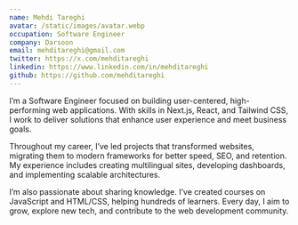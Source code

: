 ```yaml
---
name: Mehdi Tareghi
avatar: /static/images/avatar.webp
occupation: Software Engineer
company: Darsoon
email: mehditareghi@gmail.com
twitter: https://x.com/mehditareghi
linkedin: https://www.linkedin.com/in/mehditareghi
github: https://github.com/mehditareghi
---
```


I’m a Software Engineer focused on building user-centered, high-performing web applications. With skills in Next.js, React, and Tailwind CSS, I work to deliver solutions that enhance user experience and meet business goals.

Throughout my career, I’ve led projects that transformed websites, migrating them to modern frameworks for better speed, SEO, and retention. My experience includes creating multilingual sites, developing dashboards, and implementing scalable architectures.

I’m also passionate about sharing knowledge. I’ve created courses on JavaScript and HTML/CSS, helping hundreds of learners. Every day, I aim to grow, explore new tech, and contribute to the web development community.
